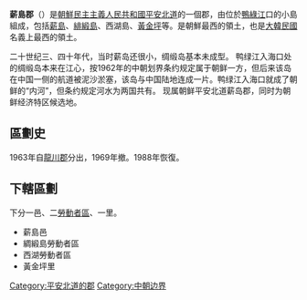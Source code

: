 
{{Infobox Settlement
| name                    = {{raise|0.1em|薪岛郡}}
| native_name             = {{lower|0.1em|{{nobold|신도군}}}}
| native_name_lang        = ko
| settlement_type         = [[朝鲜民主主义人民共和国行政区划|国家]]
| translit_lang1          = 韩语
| translit_lang1_type1    = [[谚文|谚文]]
| translit_lang1_info1    = {{linktext|신|도|군}}
| translit_lang1_type2    = [[汉字|汉字]]
| translit_lang1_info2    = {{linktext|薪|島|郡}}
| translit_lang1_type3    = {{nowrap|[[马科恩-赖肖尔表记法|马科恩-赖肖尔表记法]]}}
| translit_lang1_info3    = Sindo-gun
| translit_lang1_type4    = {{nowrap|[[文化观光部2000年式|文化观光部2000年式]]}}
| translit_lang1_info4    = Sindo-gun
| image_skyline           = 
| imagesize               = 
| image_caption           = 
| image_map               = DPRK Pyongbuk-Sindo.PNG
| mapsize                 = 270px
| subdivision_type        = 主权国家
| subdivision_name        = {{DPRK}}
| subdivision_type1       = [[道_(行政区划)|道]]
| subdivision_name1       = [[平安北道|平安北道]]
| area_total_km2          = 70.7
| population_as_of        = 
| population_total        = 
| population_density_km2  = 
| parts_type              = [[朝鲜民主主义人民共和国行政区划|行政区划]]
| parts                   = 1 ''邑'', 2 劳动者区, 1 ''里''
}}

'''薪島郡'''（{{kor|諺=신도군|漢=薪島郡|羅=Sindo gun|f=y}}）是[[朝鮮民主主義人民共和國|朝鮮民主主義人民共和國]][[平安北道|平安北道]]的一個郡，由位於[[鴨綠江|鴨綠江]]口的小島組成，包括[[薪島|薪島]]、[[緋緞島|緋緞島]]、西湖島、[[黃金坪|黃金坪]]等。是朝鮮最西的領土，也是[[大韓民國|大韓民國]]名義上最西的領土。

二十世纪三、四十年代，当时薪岛还很小，绸缎岛基本未成型。
鸭绿江入海口处的绸缎岛本来在江心，按1962年的中朝划界条约规定属于朝鲜一方，但后来该岛在中国一侧的航道被泥沙淤塞，该岛与中国陆地连成一片。鸭绿江入海口就成了朝鲜的“内河”，但条约规定河水为两国共有。 现属朝鲜平安北道薪岛郡，同时为朝鲜经济特区候选地。

==區劃史==

1963年自[[龍川郡_(朝鮮民主主義人民共和國)|龍川郡]]分出，1969年撤。1988年恢復。

==下轄區劃==

下分一邑、二[[勞動者區|勞動者區]]、一里。

*薪島邑
*綢緞島勞動者區
*西湖勞動者區
*黃金坪里
{{平安北道行政區劃}}
{{中朝边境}}

{{DEFAULTSORT:Sindo-gun}}
[[Category:平安北道的郡|Category:平安北道的郡]]
[[Category:中朝边界|Category:中朝边界]]